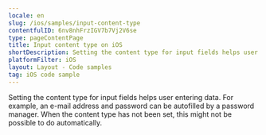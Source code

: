 ```yaml
---
locale: en
slug: /ios/samples/input-content-type
contentfulID: 6nv8nhFrzIGV7b7Vj2V6se
type: pageContentPage
title: Input content type on iOS
shortDescription: Setting the content type for input fields helps user entering data.
platformFilter: iOS
layout: Layout - Code samples
tag: iOS code sample
---
```


Setting the content type for input fields helps user entering data. For example, an e-mail address and password can be autofilled by a password manager. When the content type has not been set, this might not be possible to do automatically.

<CodeSample id="input-content-type" locale="en" platform="ios"/>